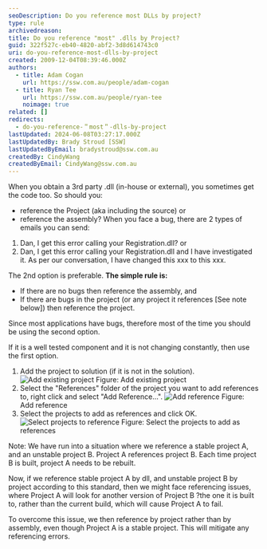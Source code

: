 ```yaml
---
seoDescription: Do you reference most DLLs by project?
type: rule
archivedreason:
title: Do you reference "most" .dlls by Project?
guid: 322f527c-eb40-4820-abf2-3d8d614743c0
uri: do-you-reference-most-dlls-by-project
created: 2009-12-04T08:39:46.000Z
authors:
  - title: Adam Cogan
    url: https://ssw.com.au/people/adam-cogan
  - title: Ryan Tee
    url: https://ssw.com.au/people/ryan-tee
    noimage: true
related: []
redirects:
  - do-you-reference-＂most＂-dlls-by-project
lastUpdated: 2024-06-08T03:27:17.000Z
lastUpdatedBy: Brady Stroud [SSW]
lastUpdatedByEmail: bradystroud@ssw.com.au
createdBy: CindyWang
createdByEmail: CindyWang@ssw.com.au
---
```


When you obtain a 3rd party .dll (in-house or external), you sometimes get the code too. So should you:

- reference the Project (aka including the source) or
- reference the assembly?
When you face a bug, there are 2 types of emails you can send:

1. Dan, I get this error calling your Registration.dll? or
2. Dan, I get this error calling your Registration.dll and I have investigated it. As per our conversation, I have changed this xxx to this xxx.

The 2nd option is preferable.
**The simple rule is:**

- If there are no bugs then reference the assembly, and
- If there are bugs in the project (or any project it references [See note below]) then reference the project.

Since most applications have bugs, therefore most of the time you should be using the second option.

If it is a well tested component and it is not changing constantly, then use the first option.

1. Add the project to solution (if it is not in the solution). ![Add existing project](ReferenceProject1.gif) Figure: Add existing project
2. Select the "References" folder of the project you want to add references to, right click and select "Add Reference...".
   ![Add reference](ReferenceProject2.gif) Figure: Add reference
3. Select the projects to add as references and click OK. ![Select projects to reference](ReferenceProject3.gif) Figure: Select the projects to add as references

Note: We have run into a situation where we reference a stable project A, and an unstable project B. Project A references project B. Each time project B is built, project A needs to be rebuilt.

Now, if we reference stable project A by dll, and unstable project B by project according to this standard, then we might face referencing issues, where Project A will look for another version of Project B ?the one it is built to, rather than the current build, which will cause Project A to fail.

To overcome this issue, we then reference by project rather than by assembly, even though Project A is a stable project. This will mitigate any referencing errors.
